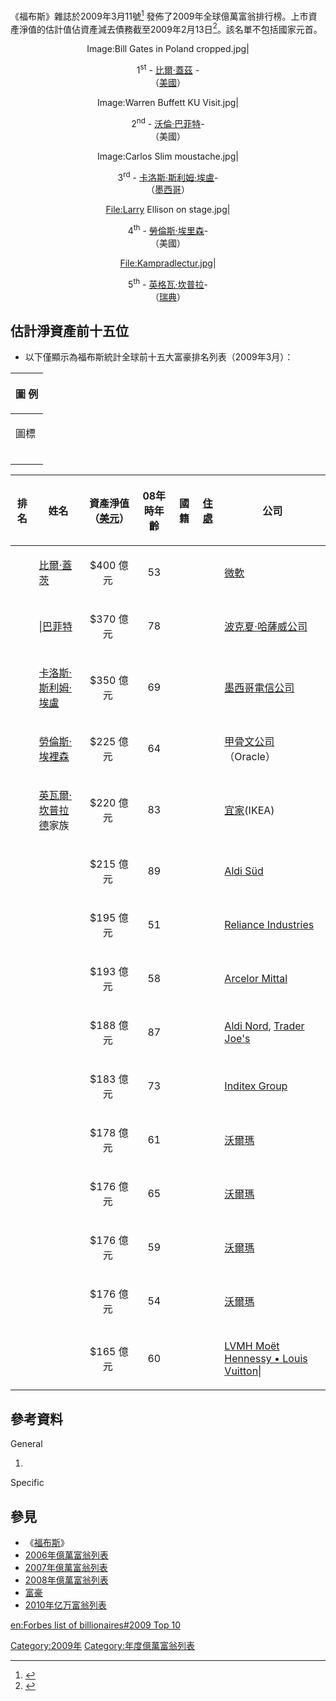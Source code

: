 《福布斯》雜誌於2009年3月11號<ref>{{cite web | url=http://www.forbes.com/2009/03/11/worlds-richest-people-billionaires-2009-billionaires_land.html | title=The World's Billionaires | publisher=[[Forbes|Forbes]] | author=Luisa Kroll, Matthew Miller and Tatiana Serafin | date=2009-03-11 | accessdate=2009-03-11 | archive-date=2018-12-26 | archive-url=https://web.archive.org/web/20181226115406/https://www.forbes.com/2009/03/11/worlds-richest-people-billionaires-2009-billionaires_land.html%20 | dead-url=no }}</ref> 發佈了2009年全球億萬富翁排行榜。上市資產淨值的估計值佔資產減去債務截至2009年2月13日<ref>{{cite web | url=http://www.forbes.com/2009/03/16/billionaires-methodology-numbers-2009-billionaires-methodology.html | title=The World's Billionaires – Methodology | publisher=[[Forbes|Forbes]] | date=2009-03-16 | accessdate=2009-03-18 | archive-date=2020-11-28 | archive-url=https://web.archive.org/web/20201128050440/https://www.forbes.com/2009/03/16/billionaires-methodology-numbers-2009-billionaires-methodology.html | dead-url=no }}</ref>。該名單不包括國家元首。

<center>
<gallery caption="全球最富有的人" perrow="5" >
Image:Bill Gates in Poland cropped.jpg|<center>1<sup>st</sup> - [[比爾·蓋茲|比爾·蓋茲]] -<br>（[[美國|美國]]）</center>
Image:Warren Buffett KU Visit.jpg|<center>2<sup>nd</sup> - [[沃倫·巴菲特|沃倫·巴菲特]]-<br>（美國）</center>
Image:Carlos Slim moustache.jpg|<center>3<sup>rd</sup> - [[卡洛斯·斯利姆·埃盧|卡洛斯·斯利姆·埃盧]]-<br>（[[墨西哥|墨西哥]]）</center>
File:Larry Ellison on stage.jpg|<center>4<sup>th</sup> - [[勞倫斯·埃里森|勞倫斯·埃里森]]-<br>（美國）</center>
File:Kampradlectur.jpg|<center>5<sup>th</sup> - [[英格瓦·坎普拉|英格瓦·坎普拉]]-<br>（[[瑞典|瑞典]]）</center>
<!-- Mukesh Ambani - no free pic -->
</gallery>
</center>

== 估計淨資產前十五位 ==
*以下僅顯示為福布斯統計全球前十五大富豪排名列表（2009年3月）：

{| class="wikitable"
!colspan="2"|圖 例
|-
! 圖標
! 說明
|-
|{{steady}}
|相較於[[2008年億萬富翁列表|去年的位次]]沒有發生變化。
|-
|{{profit}}
|相較於去年的位次有所上升。
|-
|{{loss}}
|相較於去年的位次有所下降。
|}
{{clear}}

{| class="wikitable sortable" border="1"
|-
! 排名
! 姓名
! 資產淨值<br />（[[美元|美元]]）
! 08年時年齡
! 國籍
! [[住處|住處]]
! 公司
|-
|align="center"|{{nts|1}}{{profit}}||[[比爾·蓋茨|比爾·蓋茨]]||align="center"|$400 億元 {{loss}}||align="center"|53||{{USA}}||{{USA}}||[[微軟|微軟]]
|-
|align="center"|{{nts|2}}{{loss}}|||[[巴菲特|巴菲特]]||align="center"|$370 億元 {{loss}}||align="center"|78||{{USA}}||{{USA}}||[[波克夏·哈薩威公司|波克夏·哈薩威公司]]
|-
|align="center"|{{nts|3}}{{loss}}||[[卡洛斯·斯利姆·埃盧|卡洛斯·斯利姆·埃盧]]||align="center"|$350 億元 {{loss}}||align="center"|69||{{MEX}}||{{MEX}}||[[墨西哥電信公司|墨西哥電信公司]]
|-
|align="center"|{{nts|4}}{{profit}}||[[勞倫斯·埃裡森|勞倫斯·埃裡森]]||align="center"|$225 億元 {{loss}}||align="center"|64||{{USA}}||{{USA}}||[[甲骨文公司|甲骨文公司]]（Oracle）
|-
|align="center"|{{nts|5}}{{profit}}||[[英瓦爾·坎普拉德|英瓦爾·坎普拉德]]家族||align="center"|$220 億元 {{loss}}||align="center"|83||{{SWE}}||{{SUI}}||[[宜家|宜家]](IKEA)
|-
|align="center"|{{nts|6}}{{profit}}||{{sortname|Karl|Albrecht}}||align="center"|$215 億元 {{loss}}||align="center"|89||{{DEU}}||{{DEU}}||[[阿爾迪|Aldi Süd]]
|-
|align="center"|{{nts|7}}{{loss}}||{{sortname|Mukesh|Ambani}}||align="center"|$195 億元 {{loss}}||align="center"|51||{{IND}}||{{IND}}||[[Reliance_Industries|Reliance Industries]]
|-
|align="center"|{{nts|8}}{{loss}}||{{sortname|Lakshmi|Mittal}}||align="center"|$193 億元 {{loss}}||align="center"|58||{{IND}}||{{UK}}||[[Arcelor_Mittal|Arcelor Mittal]]
|-
|align="center"|{{nts|9}}{{profit}}||{{sortname|Theo|Albrecht}}||align="center"|$188 億元 {{loss}}||align="center"|87<!-- not 87 check birthdate-->||{{DEU}}||{{DEU}}||[[Aldi|Aldi Nord]], [[Trader_Joe's|Trader Joe's]]
|-
|align="center"|{{nts|10}}{{profit}}||{{sortname|Amancio|Ortega}}||align="center"|$183 億元 {{loss}}||align="center"|73||{{ESP}}||{{ESP}}||[[Inditex_Group|Inditex Group]]
|-
|align="center"|{{nts|11}}{{profit}}||{{sortname|Jim|Walton}}||align="center"|$178 億元 {{loss}}||align="center"|61||{{USA}}||{{USA}}||[[沃爾瑪|沃爾瑪]]
|-
|align="center"|{{nts|12}}{{profit}}||{{sortname|S. Robson|Walton}}||align="center"|$176 億元 {{loss}}||align="center"|65||{{USA}}||{{USA}}||[[沃爾瑪|沃爾瑪]]
|-
|align="center"|{{nts|13}}{{profit}}||{{sortname|Alice|Walton}}||align="center"|$176 億元 {{loss}}||align="center"|59||{{USA}}||{{USA}}||[[沃爾瑪|沃爾瑪]]
|-
|align="center"|{{nts|14}}{{profit}}||{{sortname|Christy|Walton}}||align="center"|$176 億元 {{loss}}||align="center"|54||{{USA}}||{{USA}}||[[沃爾瑪|沃爾瑪]]
|-
|align="center"|{{nts|15}}{{loss}}||{{sortname|Bernard|Arnault}}||align="center"|$165 億元 {{loss}}||align="center"|60||{{FRA}}||{{FRA}}||[[LVMH|LVMH Moët Hennessy • Louis Vuitton]]|
|}
<!--This list is limited as it is incorporated under fair use, as the ranking system used by Forbes is evidently a creative one involving estimates of worth and hence copyrightable under US law. See [[Talk:List_of_billionaires|Talk:List of billionaires]]-->

== 參考資料 ==
;General
# {{cite web|url=http://www.forbes.com/lists/2007/10/07billionaires_The-Worlds-Billionaires_Rank.html|title=The World's Billionaires|publisher=Forbes|date=2007-03-08|author=Kroll, Luisa|accessdate=2008-03-04|archive-date=2007-04-08|archive-url=https://web.archive.org/web/20070408052743/http://www.forbes.com/lists/2007/10/07billionaires_The-Worlds-Billionaires_Rank.html|dead-url=no}}

;Specific
{{Reflist}}

== 參見 ==
*《[[福布斯|福布斯]]》
*[[2006年億萬富翁列表|2006年億萬富翁列表]]
*[[2007年億萬富翁列表|2007年億萬富翁列表]]
*[[2008年億萬富翁列表|2008年億萬富翁列表]]
*[[富豪|富豪]]
*[[2010年亿万富翁列表|2010年亿万富翁列表]]

{{世界億萬富翁列表}}

[[Category:2009年|Category:2009年]]
[[Category:年度億萬富翁列表|Category:年度億萬富翁列表]]


[[en:Forbes_list_of_billionaires#2009_Top_10|en:Forbes list of billionaires#2009 Top 10]]